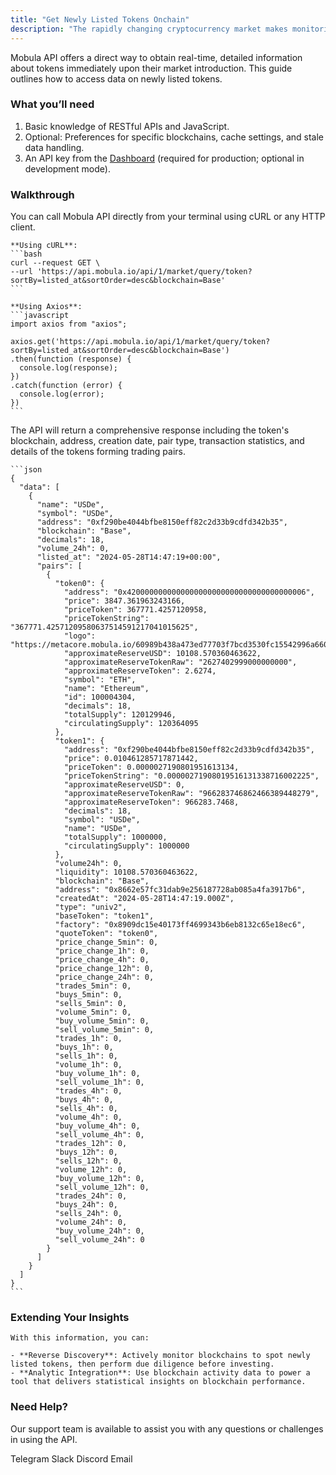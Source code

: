 ```yaml
---
title: "Get Newly Listed Tokens Onchain"
description: "The rapidly changing cryptocurrency market makes monitoring newly listed tokens crucial."
---
```


Mobula API offers a direct way to obtain real-time, detailed information about tokens immediately upon their market introduction. This guide outlines how to access data on newly listed tokens.

### What you’ll need

1. Basic knowledge of RESTful APIs and JavaScript.
2. Optional: Preferences for specific blockchains, cache settings, and stale data handling.
3. An API key from the [Dashboard](https://admin.mobula.fi) (required for production; optional in development mode).

### Walkthrough

<Steps>
  <Step title="Execute the API call">
    You can call Mobula API directly from your terminal using cURL or any HTTP client.

    **Using cURL**:
    ```bash
    curl --request GET \
    --url 'https://api.mobula.io/api/1/market/query/token?sortBy=listed_at&sortOrder=desc&blockchain=Base'
    ```

    **Using Axios**:
    ```javascript
    import axios from "axios";

    axios.get('https://api.mobula.io/api/1/market/query/token?sortBy=listed_at&sortOrder=desc&blockchain=Base')
    .then(function (response) {
      console.log(response);
    })
    .catch(function (error) {
      console.log(error);
    })
    ```
  </Step>

  <Step title="Get your data">
    The API will return a comprehensive response including the token's blockchain, address, creation date, pair type, transaction statistics, and details of the tokens forming trading pairs.

    ```json
    {
      "data": [
        {
          "name": "USDe",
          "symbol": "USDe",
          "address": "0xf290be4044bfbe8150eff82c2d33b9cdfd342b35",
          "blockchain": "Base",
          "decimals": 18,
          "volume_24h": 0,
          "listed_at": "2024-05-28T14:47:19+00:00",
          "pairs": [
            {
              "token0": {
                "address": "0x4200000000000000000000000000000000000006",
                "price": 3847.361963243166,
                "priceToken": 367771.4257120958,
                "priceTokenString": "367771.42571209580637514591217041015625",
                "logo": "https://metacore.mobula.io/60989b438a473ed77703f7bcd3530fc15542996a6607ae831de8c5e3e10f688d.png",
                "approximateReserveUSD": 10108.570360463622,
                "approximateReserveTokenRaw": "2627402999000000000",
                "approximateReserveToken": 2.6274,
                "symbol": "ETH",
                "name": "Ethereum",
                "id": 100004304,
                "decimals": 18,
                "totalSupply": 120129946,
                "circulatingSupply": 120364095
              },
              "token1": {
                "address": "0xf290be4044bfbe8150eff82c2d33b9cdfd342b35",
                "price": 0.010461285717871442,
                "priceToken": 0.0000027190801951613134,
                "priceTokenString": "0.00000271908019516131338716002225",
                "approximateReserveUSD": 0,
                "approximateReserveTokenRaw": "966283746862466389448279",
                "approximateReserveToken": 966283.7468,
                "decimals": 18,
                "symbol": "USDe",
                "name": "USDe",
                "totalSupply": 1000000,
                "circulatingSupply": 1000000
              },
              "volume24h": 0,
              "liquidity": 10108.570360463622,
              "blockchain": "Base",
              "address": "0x8662e57fc31dab9e256187728ab085a4fa3917b6",
              "createdAt": "2024-05-28T14:47:19.000Z",
              "type": "univ2",
              "baseToken": "token1",
              "factory": "0x8909dc15e40173ff4699343b6eb8132c65e18ec6",
              "quoteToken": "token0",
              "price_change_5min": 0,
              "price_change_1h": 0,
              "price_change_4h": 0,
              "price_change_12h": 0,
              "price_change_24h": 0,
              "trades_5min": 0,
              "buys_5min": 0,
              "sells_5min": 0,
              "volume_5min": 0,
              "buy_volume_5min": 0,
              "sell_volume_5min": 0,
              "trades_1h": 0,
              "buys_1h": 0,
              "sells_1h": 0,
              "volume_1h": 0,
              "buy_volume_1h": 0,
              "sell_volume_1h": 0,
              "trades_4h": 0,
              "buys_4h": 0,
              "sells_4h": 0,
              "volume_4h": 0,
              "buy_volume_4h": 0,
              "sell_volume_4h": 0,
              "trades_12h": 0,
              "buys_12h": 0,
              "sells_12h": 0,
              "volume_12h": 0,
              "buy_volume_12h": 0,
              "sell_volume_12h": 0,
              "trades_24h": 0,
              "buys_24h": 0,
              "sells_24h": 0,
              "volume_24h": 0,
              "buy_volume_24h": 0,
              "sell_volume_24h": 0
            }
          ]
        }
      ]
    }
    ```
  </Step>
</Steps>

### Extending Your Insights

    With this information, you can:

    - **Reverse Discovery**: Actively monitor blockchains to spot newly listed tokens, then perform due diligence before investing.
    - **Analytic Integration**: Use blockchain activity data to power a tool that delivers statistical insights on blockchain performance.

### Need Help?

Our support team is available to assist you with any questions or challenges in using the API.

<CardGroup>
  <Card title="Support" icon="Telegram" href="https://t.me/MobulaConnectBot">
    Telegram
  </Card>
  <Card title="Support" icon="Slack" href="https://join.slack.com/t/mobulaapi/shared_invite/zt-29zrrpjnl-I0tyD73sy7zKy8q~KLL3Ug">
    Slack
  </Card>
  <Card title="Support" icon="Discord" href="https://discord.gg/JVT7xKm3AD">
    Discord
  </Card>
  <Card title="Email Support" icon="envelope" href="mailto:contact@mobulalabs.org">
    Email
  </Card>
</CardGroup>
